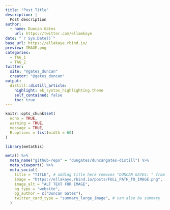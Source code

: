 ```yaml
---
title: "Post Title"
description: |
  Post description
author: 
  - name: Duncan Gates
    url: https://twitter.com/ellamkaye
date: "`r Sys.Date()`"
base_url: https://ellakaye.rbind.io/
preview: IMAGE.png
categories:
  - TAG_1
  - TAG_2
twitter:
  site: "@gates_duncan"
  creator: "@gates_duncan"
output:
  distill::distill_article:
    highlight: ek_syntax_highlighting.theme
    self_contained: false
    toc: true
---
```


```r
knitr::opts_chunk$set(
  echo = TRUE,
  warning = TRUE,
  message = TRUE,
  R.options = list(width = 60)
)
```

```r
library(metathis)

meta() %>%
  meta_name("github-repo" = "dungates/duncangates-distill") %>%
  meta_viewport() %>%
  meta_social(
    title = "TITLE", # adding title here removes "DUNCAN GATES: " from the front
    image = "https://ellakaye.rbind.io/posts/FULL_PATH_TO_IMAGE.png", 
    image_alt = "ALT TEXT FOR IMAGE",
    og_type = "website",
    og_author = c("Duncan Gates"),
    twitter_card_type = "summary_large_image", # can also be summary
  )
```
